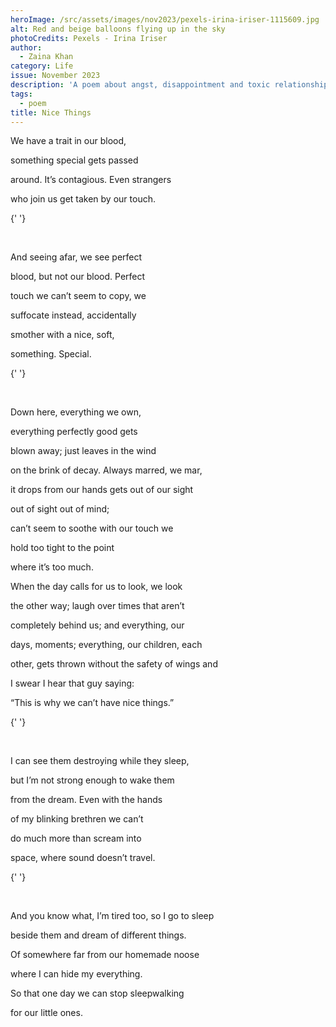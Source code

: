 ```yaml
---
heroImage: /src/assets/images/nov2023/pexels-irina-iriser-1115609.jpg
alt: Red and beige balloons flying up in the sky
photoCredits: Pexels - Irina Iriser
author:
  - Zaina Khan
category: Life
issue: November 2023
description: 'A poem about angst, disappointment and toxic relationships.'
tags:
  - poem
title: Nice Things
---
```


<Centered>
  We have a trait in our blood,

something special gets passed

around. It’s contagious. Even strangers

who join us get taken by our touch.

{' '}

<br />

And seeing afar, we see perfect

blood, but not our blood. Perfect

touch we can’t seem to copy, we

suffocate instead, accidentally

smother with a nice, soft,

something. Special.

{' '}

<br />

Down here, everything we own,

everything perfectly good gets

blown away; just leaves in the wind

on the brink of decay. Always marred, we mar,

it drops from our hands gets out of our sight

out of sight out of mind;

can’t seem to soothe with our touch we

hold too tight to the point

where it’s too much.

When the day calls for us to look, we look

the other way; laugh over times that aren’t

completely behind us; and everything, our

days, moments; everything, our children, each

other, gets thrown without the safety of wings and

I swear I hear that guy saying:

“This is why we can’t have nice things.”

{' '}

<br />

I can see them destroying while they sleep,

but I’m not strong enough to wake them

from the dream. Even with the hands

of my blinking brethren we can’t

do much more than scream into

space, where sound doesn’t travel.

{' '}

<br />

And you know what, I’m tired too, so I go to sleep

beside them and dream of different things.

Of somewhere far from our homemade noose

where I can hide my everything.

So that one day we can stop sleepwalking

for our little ones.

</Centered>
